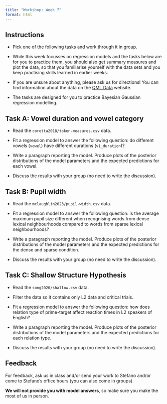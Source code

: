 ```yaml
---
title: "Workshop: Week 7"
format: html
---
```


::: callout-important
## Instructions

-   Pick one of the following tasks and work through it in group.

-   While this week focusses on regression models and the tasks below are for you to practice them, you should also get summary measures and plot the data, so that you familiarise yourself with the data sets and you keep practising skills learned in earlier weeks.

-   If you are unsure about anything, please ask us for directions! You can find information about the data on the [QML Data](https://uoelel.github.io/qml-data/) website.

-   The tasks are designed for you to practice Bayesian Gaussian regression modelling.
:::

::: callout-note
## Task A: Vowel duration and vowel category

-   Read the `coretta2018/token-measures.csv` data.

-   Fit a regression model to answer the following question: do different vowels (`vowel`) have different durations (`v1_duration`)?

-   Write a paragraph reporting the model. Produce plots of the posterior distributions of the model parameters and the expected predictions for each vowel.

- Discuss the results with your group (no need to write the discussion).
:::

::: callout-note
## Task B: Pupil width

-   Read the `mclaughlin2023/pupil-width.csv` data.

-   Fit a regression model to answer the following question: is the average maximum pupil size different when recognising words from dense lexical neighbourhoods compared to words from sparse lexical neighbourhoods?

-   Write a paragraph reporting the model. Produce plots of the posterior distributions of the model parameters and the expected predictions for the dense and sparse condition.

- Discuss the results with your group (no need to write the discussion).
:::

::: callout-note
## Task C: Shallow Structure Hypothesis

-   Read the `song2020/shallow.csv` data.

- Filter the data so it contains only L2 data and critical trials.

-   Fit a regression model to answer the following question: how does relation type of prime-target affect reaction times in L2 speakers of English?

-   Write a paragraph reporting the model. Produce plots of the posterior distributions of the model parameters and the expected predictions for each relation type.

- Discuss the results with your group (no need to write the discussion).
:::


::: callout-tip
## Feedback

For feedback, ask us in class and/or send your work to Stefano and/or come to Stefano's office hours (you can also come in groups).

**We will not provide you with model answers**, so make sure you make the most of us in person.
:::

